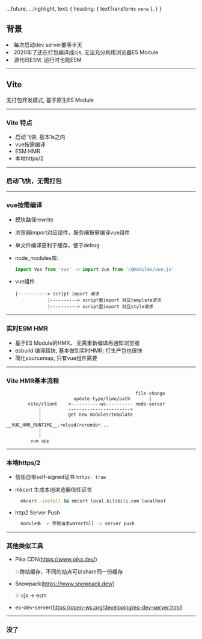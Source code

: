 

<!-- export const theme = yellow-->

  ...future,
  ...highlight,
  text: {
    heading: {
      textTransform: `none`
    },
  }
}

## 背景

<Steps>
  <li>每次启动dev server要等半天</li>
  <li>2020年了还在打包编译成cjs, 无法充分利用浏览器ES Module</li>
  <li>源代码ESM, 运行时也能ESM</li>
</Steps>

---

## Vite

<p>无打包开发模式, 基于原生ES Module</p>

---

### Vite 特点

- 启动飞快, 基本1s之内
- vue按需编译
- ESM HMR
- 本地https/2

---

### 启动飞快，无需打包

<ImageUnbundled/>

---

### vue按需编译

- 模块路径rewrite
- 浏览器import对应组件，服务端按需编译vue组件
- 单文件编译更利于缓存，便于debug
- node_modules库:
  ```js
  import Vue from 'vue' -> import Vue from '/@modules/vue.js'
  ```
- vue组件

  ```
  |-----------> script import 请求
              |----------> script里import 对应template请求
              |----------> script里import 对应style请求
  ```


---

### 实时ESM HMR

- 基于ES Module的HMR， 无需重新编译再通知浏览器
- esbuild 编译超快, 基本做到实时HMR; 打生产包也很快
- 简化sourcemap, 只有vue组件需要

---

### Vite HMR基本流程

```
                                                file-change
                         update type/time/path       |
        vite/client    <-----------ws---------- node-server
            |          ----------------------->
            |          get new modules/template
            |
__VUE_HMR_RUNTIME__.reload/rerender...
            |
            |
         vue app
```

---

### 本地https/2

- 信任自带self-signed证书 `https: true`
- mkcert 生成本地浏览器信任证书

  ```bash
    mkcert -install && mkcert local.bilibili.com localhost
  ```

- http2 Server Push

  ```bash
    module多 -> 导致请求waterfall -> server push
  ```

---

### 其他类似工具

- Pika CDN(https://www.pika.dev/)

  ✨跨站缓存，不同的站点可以share同一份缓存

- Snowpack(https://www.snowpack.dev/)

  ✨ cjs -> esm

- es-dev-server(https://open-wc.org/developing/es-dev-server.html)

---

### 没了

